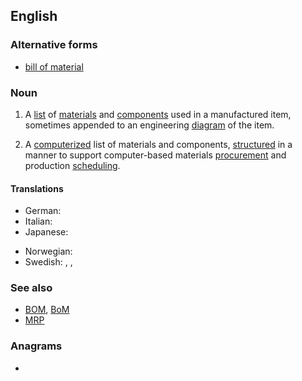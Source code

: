 ==English==
{{wikipedia}}

===Alternative forms===
* [[bill of material]]

===Noun===
{{en-noun|head=[[bill]] [[of]] [[material]]s|bills of materials}}

# {{lb|en|manufacturing|design engineering}} A [[list]] of [[materials]] and [[components]] used in a manufactured item, sometimes appended to an engineering [[diagram]] of the item.
# {{lb|en|manufacturing|computing}} A [[computerize]]d list of materials and components, [[structure]]d in a manner to support computer-based materials [[procurement]] and production [[scheduling]].

====Translations====
{{trans-top|a list of materials and components}}
* German: {{t+|de|Stückliste|f}}
* Italian: {{t|it|distinta dei materiali|f}}
* Japanese: {{t|ja|部品表|tr=buhinhyō}}
{{trans-mid}}
* Norwegian: {{t|no|stykkliste}}
* Swedish: {{t|sv|stycklista|c}}, {{t|sv|materialförteckning|c}}, {{t|sv|materiallista|c}}
{{trans-bottom}}

===See also===
* [[BOM]], [[BoM]]
* [[MRP]]

===Anagrams===
* {{anagrams|en|a=aabefiilllmorst|bills of material}}